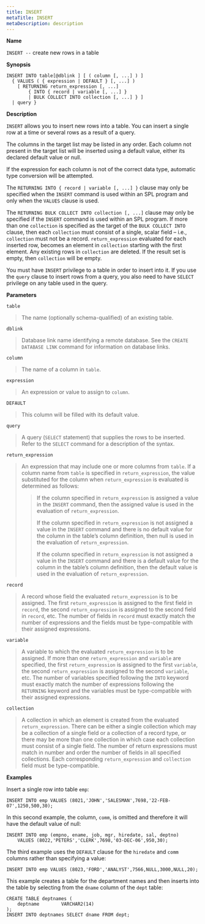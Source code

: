 ```yaml
---
title: INSERT
metaTitle: INSERT
metaDescription: description
---
```


**Name**

`INSERT --` create new rows in a table

**Synopsis**

``` text
INSERT INTO table[@dblink ] [ ( column [, ...] ) ]
  { VALUES ( { expression | DEFAULT } [, ...] )
    [ RETURNING return_expression [, ...]
        { INTO { record | variable [, ...] }
        | BULK COLLECT INTO collection [, ...] } ]
  | query }
```

**Description**

`INSERT` allows you to insert new rows into a table. You can insert a
single row at a time or several rows as a result of a query.

The columns in the target list may be listed in any order. Each column
not present in the target list will be inserted using a default value,
either its declared default value or null.

If the expression for each column is not of the correct data type,
automatic type conversion will be attempted.

The `RETURNING INTO { record | variable [, ...] }` clause may only be
specified when the `INSERT` command is used within an SPL program and
only when the `VALUES` clause is used.

The `RETURNING BULK COLLECT INTO collection [, ...]` clause may only be
specified if the `INSERT` command is used within an SPL program. If more
than one `collection` is specified as the target of the `BULK COLLECT
INTO` clause, then each `collection` must consist of a single, scalar
field – i.e., `collection` must not be a record. `return_expression`
evaluated for each inserted row, becomes an element in `collection`
starting with the first element. Any existing rows in `collection` are
deleted. If the result set is empty, then `collection` will be empty.

You must have `INSERT` privilege to a table in order to insert into it.
If you use the `query` clause to insert rows from a query, you also need
to have `SELECT` privilege on any table used in the query.

**Parameters**

`table`

> The name (optionally schema-qualified) of an existing table.

`dblink`

> Database link name identifying a remote database. See the `CREATE
> DATABASE LINK` command for information on database links.

`column`

> The name of a column in `table`.

`expression`

> An expression or value to assign to `column`.

`DEFAULT`

> This column will be filled with its default value.

`query`

> A query (`SELECT` statement) that supplies the rows to be inserted.
> Refer to the `SELECT` command for a description of the syntax.

`return_expression`

> An expression that may include one or more columns from `table`. If a
> column name from `table` is specified in `return_expression`, the
> value substituted for the column when `return_expression` is evaluated
> is determined as follows:
> 
> > If the column specified in `return_expression` is assigned a value
> > in the `INSERT` command, then the assigned value is used in the
> > evaluation of `return_expression`.
> > 
> > If the column specified in `return_expression` is not assigned a
> > value in the `INSERT` command and there is no default value for the
> > column in the table’s column definition, then null is used in the
> > evaluation of `return_expression`.
> > 
> > If the column specified in `return_expression` is not assigned a
> > value in the `INSERT` command and there is a default value for the
> > column in the table’s column definition, then the default value is
> > used in the evaluation of `return_expression`.

`record`

> A record whose field the evaluated `return_expression` is to be
> assigned. The first `return_expression` is assigned to the first field
> in `record`, the second `return_expression` is assigned to the second
> field in `record`, etc. The number of fields in `record` must exactly
> match the number of expressions and the fields must be type-compatible
> with their assigned expressions.

`variable`

> A variable to which the evaluated `return_expression` is to be
> assigned. If more than one `return_expression` and `variable` are
> specified, the first `return_expression` is assigned to the first
> `variable`, the second `return_expression` is assigned to the second
> `variable`, etc. The number of variables specified following the
> `INTO` keyword must exactly match the number of expressions following
> the `RETURNING` keyword and the variables must be type-compatible with
> their assigned expressions.

`collection`

> A collection in which an element is created from the evaluated
> `return_expression`. There can be either a single collection which may
> be a collection of a single field or a collection of a record type, or
> there may be more than one collection in which case each collection
> must consist of a single field. The number of return expressions must
> match in number and order the number of fields in all specified
> collections. Each corresponding `return_expression` and `collection`
> field must be type-compatible.

**Examples**

Insert a single row into table `emp`:

``` text
INSERT INTO emp VALUES (8021,'JOHN','SALESMAN',7698,'22-FEB-07',1250,500,30);
```

In this second example, the column, `comm`, is omitted and therefore it
will have the default value of null:

``` text
INSERT INTO emp (empno, ename, job, mgr, hiredate, sal, deptno)
    VALUES (8022,'PETERS','CLERK',7698,'03-DEC-06',950,30);
```

The third example uses the `DEFAULT` clause for the `hiredate` and
`comm` columns rather than specifying a value:

``` text
INSERT INTO emp VALUES (8023,'FORD','ANALYST',7566,NULL,3000,NULL,20);
```

This example creates a table for the department names and then inserts
into the table by selecting from the `dname` column of the `dept` table:

``` text
CREATE TABLE deptnames (
    deptname        VARCHAR2(14)
);
INSERT INTO deptnames SELECT dname FROM dept;
```
